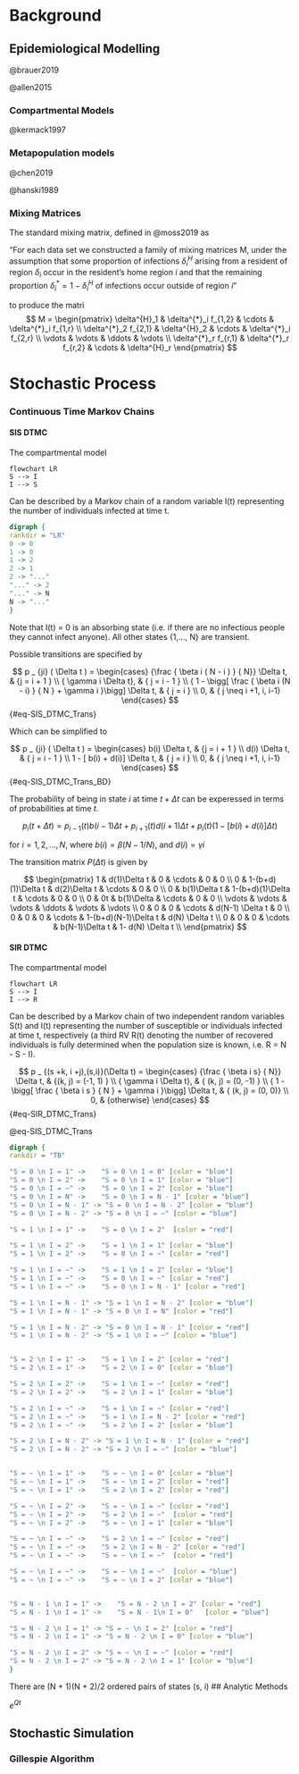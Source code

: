 # Background {#sec-litreview}

## Epidemiological Modelling

@brauer2019

@allen2015

### Compartmental Models

@kermack1997

### Metapopulation models

@chen2019

@hanski1989

### Mixing Matrices

The standard mixing matrix, defined in @moss2019 as

"For each data set we constructed a family of mixing matrices M, under the assumption that some proportion of infections $\delta^{H}_i$ arising from a resident of region $\delta_i$ occur in the resident's home region $i$ and that the remaining proportion $\delta^{*}_i = 1- \delta^{H}_i$ of infections occur outside of region $i$"

to produce the matri\
$$
M = \begin{pmatrix}
\delta^{H}_1 & \delta^{*}_i f_{1,2} & \cdots & \delta^{*}_i f_{1,r} \\
\delta^{*}_2 f_{2,1} & \delta^{H}_2 & \cdots & \delta^{*}_i f_{2,r} \\
\vdots & \vdots & \ddots & \vdots \\
\delta^{*}_r f_{r,1} & \delta^{*}_r f_{r,2} & \cdots & \delta^{H}_r
\end{pmatrix}
$$

# Stochastic Process

### Continuous Time Markov Chains

#### SIS DTMC

The compartmental model

```mermaid
flowchart LR
S --> I
I --> S
```

Can be described by a Markov chain of a random variable I(t) representing the number of individuals infected at time t.

```dot
digraph {
rankdir = "LR"
0 -> 0
1 -> 0
1 -> 2
2 -> 1
2 -> "..."
"..." -> 2
"..." -> N
N -> "..."
}   
```

Note that I(t) = 0 is an absorbing state (i.e. if there are no infectious people they cannot infect anyone). All other states {1,..., N} are transient.

Possible transitions are specified by

$$
p _ {ji} ( \Delta t ) =
\begin{cases}
{\frac { \beta i ( N - i ) } { N}} \Delta t, & {j = i + 1 } \\ 
{ \gamma i \Delta t}, & { j = i - 1 } \\ 
{ 1 - \bigg[ \frac { \beta i (N - i) } { N } +  \gamma i }\bigg] \Delta t, & { j = i } \\
0, & { j \neq i +1, i, i-1}
\end{cases}
$$ {#eq-SIS_DTMC_Trans}

Which can be simplified to

$$
p _ {ji} ( \Delta t ) =
\begin{cases}
b(i) \Delta t, & {j = i + 1 } \\ 
d(i) \Delta t, & { j = i - 1 } \\ 
1 - [ b(i)  + d(i)] \Delta t, & { j = i } \\
0, & { j \neq i +1, i, i-1}
\end{cases}
$$ {#eq-SIS_DTMC_Trans_BD}

The probability of being in state $i$ at time $t + \Delta t$ can be experessed in terms of probabilities at time $t$.

$$
p_{i}(t + \Delta t) =
p_{i-1}(t)b(i-1)\Delta t +
p_{i+1}(t)d(i+1)\Delta t +
p_{i}(t)(1- [ b(i)  + d(i)] \Delta t)
$$

for $i = 1,2,..., N$, where $b(i) = \beta (N-1/N)$, and $d(i)= \gamma i$

The transition matrix $P(\Delta t)$ is given by

$$
\begin{pmatrix}
1 & d(1)\Delta t & 0 &  \cdots & 0 & 0 \\
0  & 1-(b+d)(1)\Delta t & d(2)\Delta t &  \cdots & 0 & 0 \\
0 & b(1)\Delta t & 1-(b+d)(1)\Delta t &  \cdots & 0 & 0 \\
0 & 0t & b(1)\Delta &  \cdots & 0 & 0 \\
\vdots & \vdots & \vdots &  \ddots & \vdots & \vdots \\
0 & 0  & 0 &  \cdots & d(N-1) \Delta t & 0 \\
0 & 0  & 0 &  \cdots & 1-(b+d)(N-1)\Delta t & d(N) \Delta t \\
0 & 0  & 0 &  \cdots & b(N-1)\Delta t & 1- d(N) \Delta t \\
\end{pmatrix}
$$

#### SIR DTMC

The compartmental model

```mermaid
flowchart LR
S --> I
I --> R
```

Can be described by a Markov chain of two independent random variables S(t) and I(t) representing the number of susceptible or individuals infected at time t, respectively (a third RV R(t) denoting the number of recovered individuals is fully determined when the population size is known, i.e. R = N - S - I).

$$
p _ {(s +k, i +j),(s,i)}(\Delta t) =
\begin{cases}
{\frac { \beta i s} { N}} \Delta t, & {(k, j) = (-1, 1) } \\ 
{ \gamma i \Delta t}, & { (k, j) = (0, -1)  } \\ 
{ 1 - \bigg[ \frac { \beta i s } { N } +  \gamma i }\bigg] \Delta t, & { (k, j) = (0, 0)} \\
0, & {otherwise}
\end{cases}
$$ {#eq-SIR_DTMC_Trans}

@eq-SIS_DTMC_Trans

```dot
digraph {
rankdir = "TB"

"S = 0 \n I = 1" ->    "S = 0 \n I = 0" [color = "blue"]
"S = 0 \n I = 2" ->    "S = 0 \n I = 1" [color = "blue"]
"S = 0 \n I = ~" ->    "S = 0 \n I = 2" [color = "blue"]
"S = 0 \n I = N" ->    "S = 0 \n I = N - 1" [color = "blue"]
"S = 0 \n I = N - 1" -> "S = 0 \n I = N - 2" [color = "blue"]
"S = 0 \n I = N - 2" -> "S = 0 \n I = ~" [color = "blue"]

"S = 1 \n I = 1" ->    "S = 0 \n I = 2"  [color = "red"]

"S = 1 \n I = 2" ->    "S = 1 \n I = 1" [color = "blue"]
"S = 1 \n I = 2" ->    "S = 0 \n I = ~" [color = "red"]

"S = 1 \n I = ~" ->    "S = 1 \n I = 2" [color = "blue"]
"S = 1 \n I = ~" ->    "S = 0 \n I = ~" [color = "red"]
"S = 1 \n I = ~" ->    "S = 0 \n I = N - 1" [color = "red"]

"S = 1 \n I = N - 1" -> "S = 1 \n I = N - 2" [color = "blue"]
"S = 1 \n I = N - 1" -> "S = 0 \n I = N" [color = "red"]

"S = 1 \n I = N - 2" -> "S = 0 \n I = N - 1" [color = "red"]
"S = 1 \n I = N - 2" -> "S = 1 \n I = ~" [color = "blue"]


"S = 2 \n I = 1" ->    "S = 1 \n I = 2" [color = "red"]
"S = 2 \n I = 1" ->    "S = 2 \n I = 0" [color = "blue"]

"S = 2 \n I = 2" ->    "S = 1 \n I = ~" [color = "red"]
"S = 2 \n I = 2" ->    "S = 2 \n I = 1" [color = "blue"]

"S = 2 \n I = ~" ->    "S = 1 \n I = ~" [color = "red"]
"S = 2 \n I = ~" ->    "S = 1 \n I = N - 2" [color = "red"]
"S = 2 \n I = ~" ->    "S = 2 \n I = 2" [color = "blue"]

"S = 2 \n I = N - 2" -> "S = 1 \n I = N - 1" [color = "red"]
"S = 2 \n I = N - 2" -> "S = 2 \n I = ~" [color = "blue"]


"S = ~ \n I = 1" ->    "S = ~ \n I = 0" [color = "blue"]
"S = ~ \n I = 1" ->    "S = ~ \n I = 2" [color = "red"]
"S = ~ \n I = 1" ->    "S = 2 \n I = 2" [color = "red"]

"S = ~ \n I = 2" ->    "S = ~ \n I = ~" [color = "red"]
"S = ~ \n I = 2" ->    "S = 2 \n I = ~"  [color = "red"]
"S = ~ \n I = 2" ->    "S = ~ \n I = 1" [color = "blue"]

"S = ~ \n I = ~" ->    "S = 2 \n I = ~" [color = "red"]
"S = ~ \n I = ~" ->    "S = 2 \n I = N - 2" [color = "red"]
"S = ~ \n I = ~" ->    "S = ~ \n I = ~"  [color = "red"]

"S = ~ \n I = ~" ->    "S = ~ \n I = ~"  [color = "blue"]
"S = ~ \n I = ~" ->    "S = ~ \n I = 2" [color = "blue"]


"S = N - 1 \n I = 1" ->    "S = N - 2 \n I = 2" [color = "red"]
"S = N - 1 \n I = 1" ->    "S = N - 1\n I = 0"   [color = "blue"]

"S = N - 2 \n I = 1" -> "S = ~ \n I = 2" [color = "red"]
"S = N - 2 \n I = 1" -> "S = N - 2 \n I = 0" [color = "blue"]

"S = N - 2 \n I = 2" -> "S = ~ \n I = ~" [color = "red"]
"S = N - 2 \n I = 2" -> "S = N - 2 \n I = 1" [color = "blue"]
}   
```

There are (N + 1)(N + 2)/2 ordered pairs of states (s, i) \## Analytic Methods

$e^{Qt}$

## Stochastic Simulation

### Gillespie Algorithm
